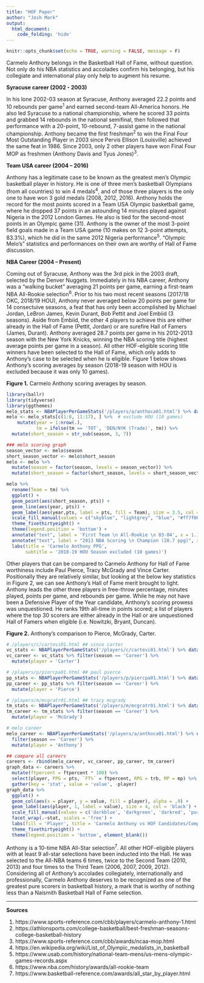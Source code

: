 ```yaml
---
title: "HOF Paper" 
author: "Josh Mark"
output: 
  html_document:
    code_folding: 'hide'
---
```


```r
knitr::opts_chunk$set(echo = TRUE, warning = FALSE, message = F)
```

Carmelo Anthony belongs in the Basketball Hall of Fame, without question. Not only do his NBA statistics and accolades confirm his belonging, but his collegiate and international play only help to augment his resume.  

**Syracuse career (2002 - 2003)**

In his lone 2002-03 season at Syracuse, Anthony averaged 22.2 points and 10 rebounds per game^1^ and earned second-team All-America honors. He also led Syracuse to a national championship, where he scored 33 points and grabbed 14 rebounds in the national semifinal, then followed that performance with a 20-point, 10-rebound, 7-assist game in the national championship. Anthony became the first freshman^2^ to win the Final Four Most Outstanding Player in 2003 since Pervis Ellison (Louisville) achieved the same feat in 1986. Since 2003, only 2 other players have won Final Four MOP as freshmen (Anthony Davis and Tyus Jones)^3^.  

**Team USA career (2004 – 2016)**

Anthony has a legitimate case to be known as the greatest men’s Olympic basketball player in history. He is one of three men’s basketball Olympians (from all countries) to win 4 medals^4^, and of those three players is the only one to have won 3 gold medals (2008, 2012, 2016). Anthony holds the record for the most points scored in a Team USA Olympic basketball game, where he dropped 37 points in an astounding 14 minutes played against Nigeria in the 2012 London Games. He also is tied for the second-most points in an Olympic game (31). Anthony is the owner of the most 3-point field goals made in a Team USA game (10 makes on 12 3-point attempts, 83.3%), which he did in the same 2012 Nigeria performance^5^. "Olympic Melo's” statistics and performances on their own are worthy of Hall of Fame discussion. 

**NBA Career (2004 – Present)**

Coming out of Syracuse, Anthony was the 3rd pick in the 2003 draft, selected by the Denver Nuggets. Immediately in his NBA career, Anthony was a “walking bucket” averaging 21 points per game, earning a first-team NBA All-Rookie selection^6^. Prior to his two most recent seasons (2017/18 OKC, 2018/19 HOU), Anthony never averaged below 20 points per game for 14 consectuive seasons, a feat that has only been accomplished by Michael Jordan, LeBron James, Kevin Durant, Bob Pettit and Joel Embiid (3 seasons). Aside from Embiid, the other 4 players to achieve this are either already in the Hall of Fame (Pettit, Jordan) or are surefire Hall of Famers (James, Durant). Anthony averaged 28.7 points per game in his 2012-2013 season with the New York Knicks, winning the NBA scoring title (highest average points per game in a season). All other HOF-eligible scoring title winners have been selected to the Hall of Fame, which only adds to Anthony's case to be selected when he is eligible. Figure 1 below shows Anthony’s scoring averages by season (2018-19 season with HOU is excluded because it was only 10 games). 

**Figure 1.** Carmelo Anthony scoring averages by season.  
```r
library(ballr)
library(tidyverse)
library(ggthemes)
melo_stats <- NBAPlayerPerGameStats('/players/a/anthoca01.html') %>% data.frame()
melo <- melo_stats[c(1:8, 11:17), ] %>%  # exclude HOU (10 games)
    mutate(year = 1:nrow(.), 
           tm = ifelse(tm == 'TOT', 'DEN/NYK (Trade)', tm)) %>% 
  mutate(short_season = str_sub(season, 3, 7))

### melo scoring graph
season_vector <- melo$season
short_season_vector <- melo$short_season
melo <- melo %>% 
  mutate(season = factor(season, levels = season_vector)) %>% 
  mutate(short_season = factor(short_season, levels = short_season_vector))

melo %>% 
  rename(Team = tm) %>%  
  ggplot() + 
  geom_point(aes(short_season, pts)) + 
  geom_line(aes(year, pts)) + 
  geom_label(aes(year,pts, label = pts, fill = Team), size = 3.5, col = 'white') + 
  scale_fill_manual(values = c("skyblue", "lightgrey", "blue", "#ff7f00")) + 
  theme_fivethirtyeight() +
  theme(legend.position = 'bottom') + 
  annotate("text", label = 'First Team \n All-Rookie \n 03-04', x = 1.15, y = 19.3, size = 3) + 
  annotate("text", label = "2013 NBA Scoring \n Champion (28.7 ppg)", x = 11, y = 29.9, size = 3, colour = "black") + 
  labs(title = 'Carmelo Anthony PPG', 
       subtitle = '2018-19 HOU Season excluded (10 games)')
```

Other players that can be compared to Carmelo Anthony for Hall of Fame worthiness include Paul Pierce, Tracy McGrady and Vince Carter. Positionally they are relatively similar, but looking at the below key statistics in Figure 2, we can see Anthony’s Hall of Fame merit brought to light. Anthony leads the other three players in free-throw percentage, minutes played, points per game, and rebounds per game. While he may not have been a Defensive Player of the Year candidate, Anthony's scoring prowess was unquestioned. He ranks 19th all-time in points scored; a list of players where the top 30 scorers are either already in the Hall or are unquestioned Hall of Famers when eligible (i.e. Nowitzki, Bryant, Duncan).

**Figure 2.** Anthony’s comparison to Pierce, McGrady, Carter. 
```r
# /players/c/cartevi01.html ## vince carter
vc_stats <- NBAPlayerPerGameStats('/players/c/cartevi01.html') %>% data.frame()
vc_career <- vc_stats %>% filter(season == 'Career') %>% 
  mutate(player = 'Carter')

# /players/p/piercpa01.html ## paul pierce
pp_stats <- NBAPlayerPerGameStats('/players/p/piercpa01.html') %>% data.frame()
pp_career <- pp_stats %>% filter(season == 'Career') %>% 
  mutate(player = 'Pierce')

# /players/m/mcgratr01.html ## tracy mcgrady
tm_stats <- NBAPlayerPerGameStats('/players/m/mcgratr01.html') %>% data.frame()
tm_career <- tm_stats %>% filter(season == 'Career') %>% 
  mutate(player = 'McGrady')

# melo career
melo_career <- NBAPlayerPerGameStats('/players/a/anthoca01.html') %>% data.frame() %>% 
  filter(season == 'Career') %>% 
  mutate(player = 'Anthony')

## compare all careers
careers <- rbind(melo_career, vc_career, pp_career, tm_career)
graph_data <- careers %>% 
  mutate(ftpercent = ftpercent * 100) %>% 
  select(player, PPG = pts, `FT%` = ftpercent, RPG = trb, MP = mp) %>% 
  gather(key = 'stat', value = 'value', -player)
graph_data %>% 
  ggplot() + 
  geom_col(aes(x = player, y = value, fill = player), alpha = .9) + 
  geom_label(aes(player, 1, label = value), size = 4, col = 'black') + 
  scale_fill_manual(values = c('darkblue', 'darkgreen', 'darkred', 'purple')) + 
  facet_wrap(.~stat, scales = 'free') + 
  labs(fill = 'Player', title = 'Carmelo Anthony vs HOF Candidates/Comparisons') + 
  theme_fivethirtyeight() + 
  theme(legend.position = 'bottom', element_blank())
```

Anthony is a 10-time NBA All-Star selection^7^. All other HOF-eligible players with at least 9 all-star selections have been inducted into the Hall. He was selected to the All-NBA teams 6 times, twice to the Second Team (2010, 2013) and four times to the Third Team (2006, 2007, 2009, 2012). Considering all of Anthony’s accolades collegiately, internationally and professionally, Carmelo Anthony deserves to be recognized as one of the greatest pure scorers in basketball history, a mark that is worthy of nothing less than a Naismith Basketball Hall of Fame selection.   

---

**Sources**

1.  https://www.sports-reference.com/cbb/players/carmelo-anthony-1.html 
2.  https://athlonsports.com/college-basketball/best-freshman-seasons-college-basketball-history 
3.  https://www.sports-reference.com/cbb/awards/ncaa-mop.html 
4.  https://en.wikipedia.org/wiki/List_of_Olympic_medalists_in_basketball  
5.  https://www.usab.com/history/national-team-mens/us-mens-olympic-games-records.aspx 
6.  https://www.nba.com/history/awards/all-rookie-team 
7.  https://www.basketball-reference.com/awards/all_star_by_player.html 
